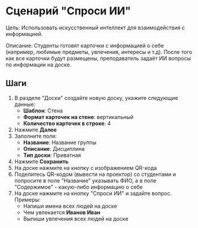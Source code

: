
# Сценарий "Спроси ИИ"
Цель: Использовать искусственный интеллект для взаимодействия с информацией.

Описание: Студенты готовят карточки с информацией о себе (например, любимые предметы, увлечения, интересы и т.д). После того как все карточки будут размещены, преподаватель задаёт ИИ вопросы по информации на доске.


## Шаги
1. В разделе "Доски" создайте новую доску, укажите следующие данные:
     - **Шаблон**: Стена
     - **Формат карточек на стене**: вертикальный
     - **Количество карточек в строке**: 4
2. Нажмите __Далее__
3. Заполните поля:
     - **Название**: Название группы
     - **Описание**: Дисциплина
     - **Тип доски**: Приватная
4. Нажмите __Сохранить__
5. На доске нажмите на кнопку с изображением QR-кода <QrIcon />
6. Поделитесь QR-кодом (вывести на проектор) со студентами и попросите в поле "Название" указывать ФИО, а в поле "Содержимое" - какую-либо информацию о себе
7. На доске нажмите на кнопку "Спроси ИИ" и задайте вопрос. Примеры:
    - Напиши имена всех людей на доске
    - Чем увлекается __Иванов Иван__
    - Выпиши увлечения всех людей на доске
